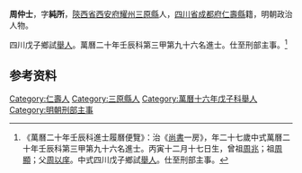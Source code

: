 {{明清人物信息框
| 姓名 = 周仲士
| 原名 =
| 圖片名稱= 
| 圖片大小 =
| 圖片說明 = 
| 最高職務 = 刑部主事
| 國家 = 大明 
| 爵位 =
| 籍貫 = [[陝西省|陝西省]][[西安府|西安府]][[耀州|耀州]][[三原縣|三原縣]]
| 族裔 = 
| 旗籍 = 
| 字號 = 
| 諡號 =
| 出生日期 = 丙寅十二月十七日
| 出生地點 =
| 逝世日期 = 
| 逝世地點 =
| 墓葬 =
| 配偶 = 
| 親屬 = 曾祖[[周兆|周兆]]，祖[[周顯|周顯]]，父[[周以庠|周以庠]]
| 出身 =
* 萬曆二十年壬辰科進士
| 經歷 =
| 著作 =  
}}
'''周仲士'''{{BD|1566年||1625年||}}，字'''純所'''，[[陝西省|陝西省]][[西安府|西安府]][[耀州|耀州]][[三原縣|三原縣]]人，[[四川省|四川省]][[成都府|成都府]][[仁壽縣|仁壽縣]]籍，明朝政治人物。

四川戊子鄉試[[舉人|舉人]]。萬曆二十年壬辰科第三甲第九十六名進士。仕至刑部主事。<ref>《萬曆二十年壬辰科進士履曆便覽》：治《[[尚書|尚書]]一房》，年二十七歲中式萬曆二十年壬辰科第三甲第九十六名進士。丙寅十二月十七日生，曾祖[[周兆|周兆]]；祖[[周顯|周顯]]；父[[周以庠|周以庠]]。中式四川戊子鄉試[[舉人|舉人]]。仕至刑部主事。</ref>

== 参考资料 ==
{{reflist}}

{{萬曆二十年壬辰科殿试金榜}}

{{Authority control}}

{{DEFAULTSORT:Zhou周}}
[[Category:仁壽人|Category:仁壽人]]
[[Category:三原縣人|Category:三原縣人]]
[[Category:萬曆十六年戊子科舉人|Category:萬曆十六年戊子科舉人]]
[[Category:明朝刑部主事|Category:明朝刑部主事]]


{{明朝人物小作品}}